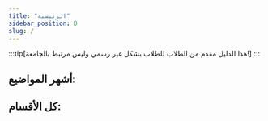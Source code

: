 ```yaml
---
title: "الرئيسية"
sidebar_position: 0
slug: /
---
```



:::tip[هذا الدليل مقدم من الطلاب للطلاب بشكل غير رسمي وليس مرتبط بالجامعة!]
:::

## أشهر المواضيع:

## كل الأقسام:

<div style={{display: 'grid', gridTemplateColumns: 'repeat(auto-fill, minmax(250px, 1fr))', gap: '16px'}}>
    <DocCard item={{type: 'link', label: 'القبول والتسجيل والتحويل', href: '/category/القبول-والتسجيل-والتحويل'}} />
    <DocCard item={{type: 'link', label: 'الحياة الأكاديمية', href: '/category/الحياة-الأكاديمية'}} />
    <DocCard item={{type: 'link', label: 'التقويم والجداول', href: '/category/التقويم-والجداول'}} />
    <DocCard item={{type: 'link', label: 'الدرجات والمعدل', href: '/category/الدرجات-والمعدل'}} />
    <DocCard item={{type: 'link', label: 'الحضور والغياب', href: '/category/الحضور-والغياب'}} />
    <DocCard item={{type: 'link', label: 'المالية والمنح', href: '/category/المالية-والمنح'}} />
    <DocCard item={{type: 'link', label: 'الخدمات الطلابية', href: '/category/الخدمات-الطلابية'}} />
    <DocCard item={{type: 'link', label: 'التكنولوجيا والأجهزة', href: '/category/التكنولوجيا-والأجهزة'}} />
    <DocCard item={{type: 'link', label: 'الدعم والإرشاد', href: '/category/الدعم-والإرشاد'}} />
    <DocCard item={{type: 'link', label: 'الأنشطة والمجتمع', href: '/category/الأنشطة-والمجتمع'}} />
    <DocCard item={{type: 'link', label: 'الموارد', href: '/category/الموارد'}} />
    <DocCard item={{type: 'link', label: 'أخرى', href: '/category/أخرى'}} />
</div>
